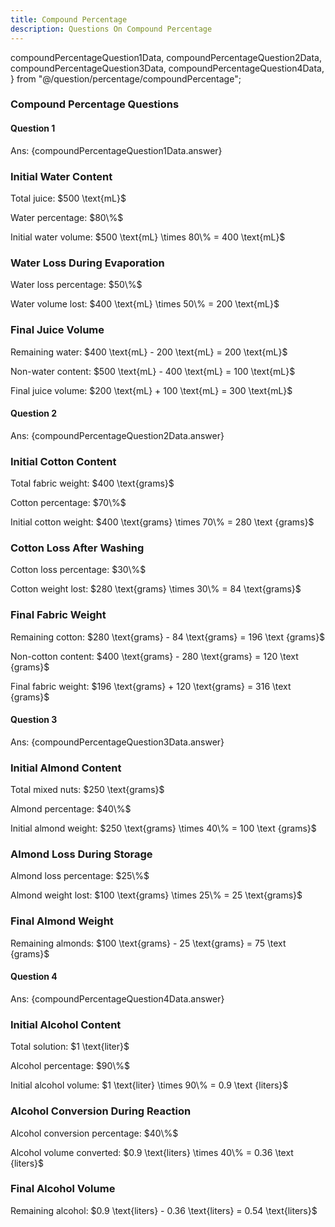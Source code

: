 ```yaml
---
title: Compound Percentage
description: Questions On Compound Percentage
---
```


  compoundPercentageQuestion1Data,
  compoundPercentageQuestion2Data,
  compoundPercentageQuestion3Data,
  compoundPercentageQuestion4Data,
} from "@/question/percentage/compoundPercentage";

### Compound Percentage Questions

#### Question 1

<Accordions>
  <Accordion title="Question">
    <MultipleChoiceQuestion questionData={compoundPercentageQuestion1Data} />
  </Accordion>
  <Accordion title="Answer Walkthrough">
    <p className="ml-11">Ans: {compoundPercentageQuestion1Data.answer}</p>
    <div className="steps">
      <div className="step">
        <h3>Initial Water Content</h3>
        <p>Total juice: $500 \text{mL}$</p>
        <p>Water percentage: $80\%$</p>
        <p>
          Initial water volume: $500 \text{mL} \times 80\% = 400 \text{mL}$
        </p>
      </div>
      <div className="step">
        <h3>Water Loss During Evaporation</h3>
        <p>Water loss percentage: $50\%$</p>
        <p>
          Water volume lost: $400 \text{mL} \times 50\% = 200 \text{mL}$
        </p>
      </div>
      <div className="step">
        <h3>Final Juice Volume</h3>
        <p>
          Remaining water: $400 \text{mL} - 200 \text{mL} = 200 \text{mL}$
        </p>
        <p>
          Non-water content: $500 \text{mL} - 400 \text{mL} = 100 \text{mL}$
        </p>
        <p>
          Final juice volume: $200 \text{mL} + 100 \text{mL} = 300 \text{mL}$
        </p>
      </div>
    </div>
  </Accordion>
</Accordions>

#### Question 2

<Accordions>
  <Accordion title="Question">
    <MultipleChoiceQuestion questionData={compoundPercentageQuestion2Data} />
  </Accordion>
  <Accordion title="Answer Walkthrough">
    <p className="ml-11">Ans: {compoundPercentageQuestion2Data.answer}</p>
    <div className="steps">
      <div className="step">
        <h3>Initial Cotton Content</h3>
        <p>Total fabric weight: $400 \text{grams}$</p>
        <p>Cotton percentage: $70\%$</p>
        <p>
          Initial cotton weight: $400 \text{grams} \times 70\% = 280 \text
          {grams}$
        </p>
      </div>
      <div className="step">
        <h3>Cotton Loss After Washing</h3>
        <p>Cotton loss percentage: $30\%$</p>
        <p>
          Cotton weight lost: $280 \text{grams} \times 30\% = 84 \text{grams}$
        </p>
      </div>
      <div className="step">
        <h3>Final Fabric Weight</h3>
        <p>
          Remaining cotton: $280 \text{grams} - 84 \text{grams} = 196 \text
          {grams}$
        </p>
        <p>
          Non-cotton content: $400 \text{grams} - 280 \text{grams} = 120 \text
          {grams}$
        </p>
        <p>
          Final fabric weight: $196 \text{grams} + 120 \text{grams} = 316 \text
          {grams}$
        </p>
      </div>
    </div>
  </Accordion>
</Accordions>

#### Question 3

<Accordions>
  <Accordion title="Question">
    <MultipleChoiceQuestion questionData={compoundPercentageQuestion3Data} />
  </Accordion>
  <Accordion title="Answer Walkthrough">
    <p className="ml-11">Ans: {compoundPercentageQuestion3Data.answer}</p>
    <div className="steps">
      <div className="step">
        <h3>Initial Almond Content</h3>
        <p>Total mixed nuts: $250 \text{grams}$</p>
        <p>Almond percentage: $40\%$</p>
        <p>
          Initial almond weight: $250 \text{grams} \times 40\% = 100 \text
          {grams}$
        </p>
      </div>
      <div className="step">
        <h3>Almond Loss During Storage</h3>
        <p>Almond loss percentage: $25\%$</p>
        <p>
          Almond weight lost: $100 \text{grams} \times 25\% = 25 \text{grams}$
        </p>
      </div>
      <div className="step">
        <h3>Final Almond Weight</h3>
        <p>
          Remaining almonds: $100 \text{grams} - 25 \text{grams} = 75 \text
          {grams}$
        </p>
      </div>
    </div>
  </Accordion>
</Accordions>

#### Question 4

<Accordions>
  <Accordion title="Question">
    <MultipleChoiceQuestion questionData={compoundPercentageQuestion4Data} />
  </Accordion>
  <Accordion title="Answer Walkthrough">
    <p className="ml-11">Ans: {compoundPercentageQuestion4Data.answer}</p>
    <div className="steps">
      <div className="step">
        <h3>Initial Alcohol Content</h3>
        <p>Total solution: $1 \text{liter}$</p>
        <p>Alcohol percentage: $90\%$</p>
        <p>
          Initial alcohol volume: $1 \text{liter} \times 90\% = 0.9 \text
          {liters}$
        </p>
      </div>
      <div className="step">
        <h3>Alcohol Conversion During Reaction</h3>
        <p>Alcohol conversion percentage: $40\%$</p>
        <p>
          Alcohol volume converted: $0.9 \text{liters} \times 40\% = 0.36 \text
          {liters}$
        </p>
      </div>
      <div className="step">
        <h3>Final Alcohol Volume</h3>
        <p>
          Remaining alcohol: $0.9 \text{liters} - 0.36 \text{liters} = 0.54
          \text{liters}$
        </p>
      </div>
    </div>
  </Accordion>
</Accordions>
